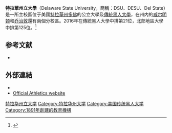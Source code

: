 {{about|特拉华州立大学|位于纽瓦克的特拉华大学|特拉华大学}}
{{Infobox University
 |name              = Delaware State University
 |image_name        = 
 |image_size        = 210px
 |caption           = 
 |motto          = Enter to Learn, Go forth and serve
 |established       = 1891年5月15日
 |closed            = 
 |type              = [[公立大學|公立大學]]、[[贈地大學|贈地大學]]、[[HBCU|HBCU]]
 |affiliation       = 
 |endowment         = [[United_States_dollar|US$]]2080万<ref>{{cite web|url=http://www.petersons.com/ugchannel/code/InstVC.asp?inunid=6059&sponsor=1 |title=Delaware State University in Dover, Delaware |publisher=Petersons.com |accessdate=2011-09-19}}</ref>
 |officer_in_charge = 
 |chairman          = 
 |chancellor        = 
 |president         = Dr. Harry Lee Williams
 |vice-president    = 
 |superintendent    = 
 |provost           = 
 |vice_chancellor   = 
 |rector            = 
 |principal         = 
 |dean              = 
 |director          = 
 |head_label        = 
 |head              = 
 |faculty           = 600
 |staff             = 
 |students          = 3,400<ref>{{cite web |url=http://www.desu.edu/news/dsu-breaks-enrollment-record-again-4644-students|title=DSU Breaks Enrollment Record Again|publisher=Delaware State University|year=2014|accessdate=2014-11-14}}</ref>
 |undergrad         = 
 |postgrad          = 
 |doctoral          = 
 |other             = 
 |city              = [[多佛_(特拉華州)|多佛]]
 |state             = [[特拉華州|特拉華州]]
 |country           = {{USA}}
 |coor              = 
 |campus            =郊區
 |former_names      = -State College for Colored Students (成立伊始–1947)  <br>-Delaware State College (1947–1993)
 |free_label        = 
 |free              = 
 |sports            = 
 |colors            = 哥倫比亞藍和紅色<br>{{colorbox|#82c6e2}} {{colorbox|#d81e05}}
 |nickname          =Hornet
 |mascot            = 
 |athletics         = [[NCAA|NCAA]] Division I
 |affiliations      = [[Mid-Eastern_Athletic_Conference|Mid-Eastern Athletic Conference]]
 |website           = {{URL|http://www.desu.edu}}
 |logo              = [[File:DelawareStU.png|320px]]
 }}

'''特拉華州立大學'''（Delaware State University，簡稱：DSU、DESU、Del State）是一所主校區位于美國[[特拉華州|特拉華州]][[多佛_(特拉華州)|多佛]]的公立大學及[[傳統黑人大學|傳統黑人大學]]，在州内的[[威尔明顿_(特拉华州)|威尔明顿]]和[[乔治敦_(特拉华州)|乔治敦]]還有兩個分校區。2016年在傳統黑人大學中排第21位，北部地區大學中排第125位。<ref>{{cite web |url=http://colleges.usnews.rankingsandreviews.com/best-colleges/delaware-state-university-130934/overall-rankings|title=Delaware State University |work=U.S. News & World Report|accessdate=2016-02-14}}</ref>

==参考文献==
{{Reflist}}

*{{cite web|year=2005|url=http://www.desu.edu/dsu/history.php|title=Delaware State University Accreditation (History)|publisher=Delaware State University|accessdate=2006-05-22|archiveurl=https://web.archive.org/web/20060206105710/http://www.desu.edu/dsu/history.php|archivedate=2006年2月6日|deadurl=yes}}

==外部連結==
{{Portal|大學}}
*{{official website|http://www.desu.edu/}}
*[http://www.dsuhornets.com/ Official Athletics website]

{{coord|39.1861|N|75.5426|W|source:kolossus-dewiki|display=title}}

[[Category:特拉华州立大学|]]
[[Category:特拉华州大学|Category:特拉华州大学]]
[[Category:美国传统黑人大学|Category:美国传统黑人大学]]
[[Category:1891年創建的教育機構|Category:1891年創建的教育機構]]